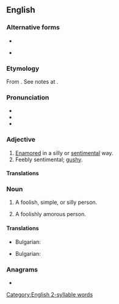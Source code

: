 ==English==

===Alternative forms===
* {{l|en|spooney}}
* {{l|en|spoonie}} {{qual|noun only}}

===Etymology===
From {{af|en|spoon|-y}}. See notes at {{m|en|spoonie}}.

===Pronunciation===
* {{IPA|en|/ˈspuː.ni/}}
* {{audio|en|LL-Q1860 (eng)-Vealhurl-spoony.wav |Audio (UK)}}
* {{rhymes|en|uːni|s=2}}

===Adjective===
{{en-adj|er}}

# [[enamored|Enamored]] in a silly or [[sentimental]] way.
# Feebly sentimental; [[gushy]].

====Translations====
{{trans-top|enamored in a silly or sentimental way}}
{{trans-mid}}
{{trans-bottom}}

{{trans-top|feebly sentimental}}
{{trans-mid}}
{{trans-bottom}}

===Noun===
{{en-noun}}

# {{lb|en|informal}} A foolish, simple, or silly person.
# {{lb|en|informal}} A foolishly amorous person.

====Translations====
{{trans-top|foolish, simple, or silly person}}
* Bulgarian: {{t+|bg|влюбен|m|sc=Cyrl}}
{{trans-mid}}
{{trans-bottom}}

{{trans-top|foolishly amorous person}}
* Bulgarian: {{t+|bg|сантиментален|m|sc=Cyrl}}
{{trans-mid}}
{{trans-bottom}}

===Anagrams===
* {{anagrams|en|a=noopsy|Snoopy|opsony|poyson|snoopy|yopons}}

[[Category:English 2-syllable words]]